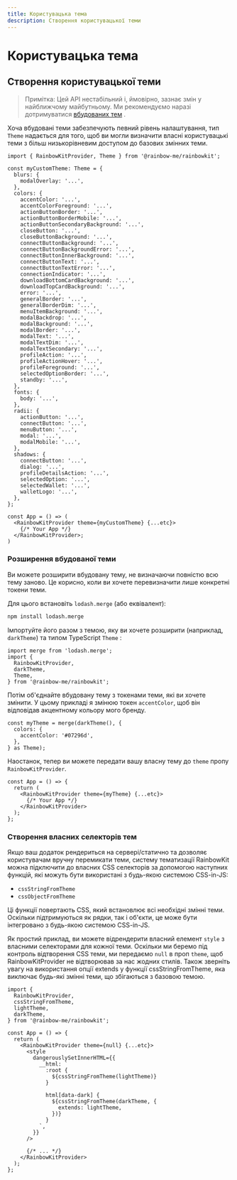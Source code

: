 ```yaml
---
title: Користувацька тема
description: Створення користувацької теми
---
```


# Користувацька тема

## Створення користувацької теми

> Примітка: Цей API нестабільний і, ймовірно, зазнає змін
> у найближчому майбутньому. Ми рекомендуємо наразі дотримуватися [вбудованих тем](/docs/theming)
> .

Хоча вбудовані теми забезпечують певний рівень налаштування, тип `Theme` надається для того, щоб ви могли визначити власні користувацькі теми з більш низькорівневим доступом до базових змінних теми.

```tsx
import { RainbowKitProvider, Theme } from '@rainbow-me/rainbowkit';

const myCustomTheme: Theme = {
  blurs: {
    modalOverlay: '...',
  },
  colors: {
    accentColor: '...',
    accentColorForeground: '...',
    actionButtonBorder: '...',
    actionButtonBorderMobile: '...',
    actionButtonSecondaryBackground: '...',
    closeButton: '...',
    closeButtonBackground: '...',
    connectButtonBackground: '...',
    connectButtonBackgroundError: '...',
    connectButtonInnerBackground: '...',
    connectButtonText: '...',
    connectButtonTextError: '...',
    connectionIndicator: '...',
    downloadBottomCardBackground: '...',
    downloadTopCardBackground: '...',
    error: '...',
    generalBorder: '...',
    generalBorderDim: '...',
    menuItemBackground: '...',
    modalBackdrop: '...',
    modalBackground: '...',
    modalBorder: '...',
    modalText: '...',
    modalTextDim: '...',
    modalTextSecondary: '...',
    profileAction: '...',
    profileActionHover: '...',
    profileForeground: '...',
    selectedOptionBorder: '...',
    standby: '...',
  },
  fonts: {
    body: '...',
  },
  radii: {
    actionButton: '...',
    connectButton: '...',
    menuButton: '...',
    modal: '...',
    modalMobile: '...',
  },
  shadows: {
    connectButton: '...',
    dialog: '...',
    profileDetailsAction: '...',
    selectedOption: '...',
    selectedWallet: '...',
    walletLogo: '...',
  },
};

const App = () => (
  <RainbowKitProvider theme={myCustomTheme} {...etc}>
    {/* Your App */}
  </RainbowKitProvider>;
)
```

### Розширення вбудованої теми

Ви можете розширити вбудовану тему, не визначаючи повністю всю тему заново. Це корисно, коли ви хочете перевизначити лише конкретні токени теми.

Для цього встановіть `lodash.merge` (або еквівалент):

```bash
npm install lodash.merge
```

Імпортуйте його разом з темою, яку ви хочете розширити (наприклад, `darkTheme`) та типом TypeScript `Theme` :

```tsx
import merge from 'lodash.merge';
import {
  RainbowKitProvider,
  darkTheme,
  Theme,
} from '@rainbow-me/rainbowkit';
```

Потім об'єднайте вбудовану тему з токенами теми, які ви хочете змінити. У цьому прикладі я змінюю токен `accentColor`, щоб він відповідав акцентному кольору мого бренду.

```tsx
const myTheme = merge(darkTheme(), {
  colors: {
    accentColor: '#07296d',
  },
} as Theme);
```

Наостанок, тепер ви можете передати вашу власну тему до `theme` пропу `RainbowKitProvider`.

```tsx
const App = () => {
  return (
    <RainbowKitProvider theme={myTheme} {...etc}>
      {/* Your App */}
    </RainbowKitProvider>
  );
};
```

### Створення власних селекторів тем

Якщо ваш додаток рендериться на сервері/статично та дозволяє користувачам вручну перемикати теми, систему тематизації RainbowKit можна підключити до власних CSS селекторів за допомогою наступних функцій, які можуть бути використані з будь-якою системою CSS-in-JS:

-   `cssStringFromTheme`
-   `cssObjectFromTheme`

Ці функції повертають CSS, який встановлює всі необхідні змінні теми. Оскільки підтримуються як рядки, так і об'єкти, це може бути інтегровано з будь-якою системою CSS-in-JS.

Як простий приклад, ви можете відрендерити власний елемент `style` з власними селекторами для кожної теми. Оскільки ми беремо під контроль відтворення CSS теми, ми передаємо `null` в проп `theme`, щоб RainbowKitProvider не відтворював за нас жодних стилів. Також зверніть увагу на використання опції extends у функції cssStringFromTheme, яка виключає будь-які змінні теми, що збігаються з базовою темою.

```tsx
import {
  RainbowKitProvider,
  cssStringFromTheme,
  lightTheme,
  darkTheme,
} from '@rainbow-me/rainbowkit';

const App = () => {
  return (
    <RainbowKitProvider theme={null} {...etc}>
      <style
        dangerouslySetInnerHTML={{
          __html: `
            :root {
              ${cssStringFromTheme(lightTheme)}
            }

            html[data-dark] {
              ${cssStringFromTheme(darkTheme, {
                extends: lightTheme,
              })}
            }
          `,
        }}
      />

      {/* ... */}
    </RainbowKitProvider>
  );
};
```
